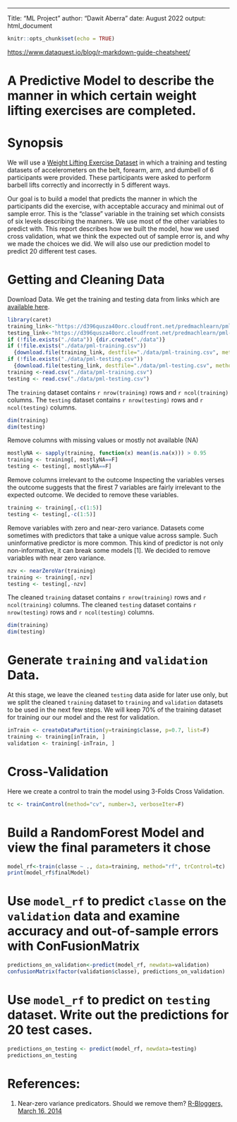 --- 
Title: "ML Project"
author: "Dawit Aberra"
date: August 2022
output: html_document

```r
knitr::opts_chunk$set(echo = TRUE)
```

[https://www.dataquest.io/blog/r-markdown-guide-cheatsheet/](RMarkdown Help)

# A Predictive Model to describe the manner in which certain weight lifting exercises are completed.
# Synopsis
We will use a [Weight Lifting Exercise Dataset](http://groupware.les.inf.puc-rio.br/har) in which a training and testing datasets of accelerometers on the belt, forearm, arm, and dumbell of 6 participants were provided. These participants were asked to perform barbell lifts correctly and incorrectly in 5 different ways. 

Our goal is to build a model that predicts the manner in which the participants did the exercise, with acceptable accuracy and minimal out of sample error. This is the "classe" variable in the training set which consists of six levels describing the manners. We use most of the other variables to predict with. This report describes how we built the model, how we used cross validation, what we think the expected out of sample error is, and why we made the choices we did. We will also use our prediction model to predict 20 different test cases. 

# Getting and Cleaning Data
Download Data.
We get the training and testing data from links which are [available here](http://groupware.les.inf.puc-rio.br/har).

```r
library(caret)
training_link<-"https://d396qusza40orc.cloudfront.net/predmachlearn/pml-training.csv"
testing_link<-"https://d396qusza40orc.cloudfront.net/predmachlearn/pml-testing.csv"
if (!file.exists("./data")) {dir.create("./data")}
if (!file.exists("./data/pml-training.csv")) 
  {download.file(training_link, destfile="./data/pml-training.csv", method="curl")}
if (!file.exists("./data/pml-testing.csv")) 
  {download.file(testing_link, destfile="./data/pml-testing.csv", method="curl")}
training <-read.csv("./data/pml-training.csv")
testing <- read.csv("./data/pml-testing.csv")
```

The `training` dataset contains `r nrow(training)` rows and `r ncol(training)` columns. The `testing` dataset contains `r nrow(testing)` rows and `r ncol(testing)` columns.

```r
dim(training)
dim(testing)
```

Remove columns with missing values or mostly not available (NA)
```r
mostlyNA <- sapply(training, function(x) mean(is.na(x))) > 0.95
training <- training[, mostlyNA==F]
testing <- testing[, mostlyNA==F]
```

Remove columns irrelevant to the outcome
Inspecting the variables verses the outcome suggests that the firest 7 variables are fairly irrelevant to the expected outcome. We decided to remove these variables.

```r
training <- training[,-c(1:5)] 
testing <- testing[,-c(1:5)] 
```

Remove variables with zero and near-zero variance.
Datasets come sometimes with predictors that take a unique value across sample. Such uninformative predictor is more common. This kind of predictor is not only non-informative, it can break some models [1]. We decided to remove variables with near zero variance. 

```r
nzv <- nearZeroVar(training)
training <- training[,-nzv]
testing <- testing[,-nzv]
```
The cleaned `training` dataset contains `r nrow(training)` rows and `r ncol(training)` columns. The cleaned `testing` dataset contains `r nrow(testing)` rows and `r ncol(testing)` columns.

```r
dim(training)
dim(testing)
```


# Generate `training` and `validation` Data. 

At this stage, we leave the cleaned `testing` data aside for later use only, but we split the cleaned `training` dataset to `training` and `validation` datasets to be used in the next few steps. We will keep 70% of the training dataset for training our our model and the rest for validation. 

```r
inTrain <- createDataPartition(y=training$classe, p=0.7, list=F)
training <- training[inTrain, ]
validation <- training[-inTrain, ]
```




# Cross-Validation
Here we create a control to train the model using 3-Folds Cross Validation. 
```r
tc <- trainControl(method="cv", number=3, verboseIter=F)
```

# Build a RandomForest Model and view the final parameters it chose
```r
model_rf<-train(classe ~ ., data=training, method="rf", trControl=tc)
print(model_rf$finalModel)
```
# Use `model_rf` to predict `classe` on the `validation` data and examine accuracy and out-of-sample errors with ConFusionMatrix
```r
predictions_on_validation<-predict(model_rf, newdata=validation)
confusionMatrix(factor(validation$classe), predictions_on_validation)
```




# Use `model_rf` to predict on `testing` dataset. Write out the predictions for 20 test cases.
```r
predictions_on_testing <- predict(model_rf, newdata=testing)
predictions_on_testing
```

# References:
1. Near-zero variance predicators. Should we remove them? [R-Bloggers, March 16, 2014](https://www.r-bloggers.com/2014/03/near-zero-variance-predictors-should-we-remove-them/)
